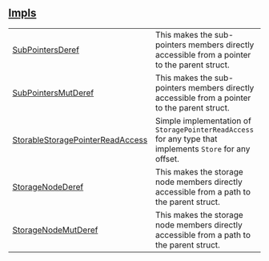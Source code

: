 
## [Impls](./core-starknet-storage-impls)

| | |
|:---|:---|
| [SubPointersDeref](./core-starknet-storage-SubPointersDeref) | This makes the sub-pointers members directly accessible from a pointer to the parent struct. |
| [SubPointersMutDeref](./core-starknet-storage-SubPointersMutDeref) | This makes the sub-pointers members directly accessible from a pointer to the parent struct. |
| [StorableStoragePointerReadAccess](./core-starknet-storage-StorableStoragePointerReadAccess) | Simple implementation of `StoragePointerReadAccess`  for any type that implements `Store`  for any offset. |
| [StorageNodeDeref](./core-starknet-storage-StorageNodeDeref) | This makes the storage node members directly accessible from a path to the parent struct. |
| [StorageNodeMutDeref](./core-starknet-storage-StorageNodeMutDeref) | This makes the storage node members directly accessible from a path to the parent struct. |
